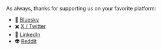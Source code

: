 As always, thanks for supporting us on your favorite platform:

- 🦋 [Bluesky](https://slo.im/last/b)
- ✖️ [X / Twitter](https://slo.im/last/x)
- 👔 [LinkedIn](https://slo.im/last/l)
- 👽 [Reddit](https://slo.im/last/r)

<SubscribeFormEmbed placement="top" />

